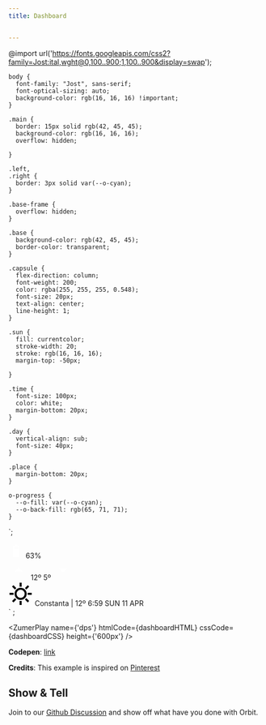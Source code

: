```yaml
---
title: Dashboard


---
```



@import url('https://fonts.googleapis.com/css2?family=Jost:ital,wght@0,100..900;1,100..900&display=swap');

    body {
      font-family: "Jost", sans-serif;
      font-optical-sizing: auto;
      background-color: rgb(16, 16, 16) !important;
    }

    .main {
      border: 15px solid rgb(42, 45, 45);
      background-color: rgb(16, 16, 16);
      overflow: hidden;

    }

    .left,
    .right {
      border: 3px solid var(--o-cyan);
    }

    .base-frame {
      overflow: hidden;
    }

    .base {
      background-color: rgb(42, 45, 45);
      border-color: transparent;
    }

    .capsule {
      flex-direction: column;
      font-weight: 200;
      color: rgba(255, 255, 255, 0.548);
      font-size: 20px;
      text-align: center;
      line-height: 1;
    }

    .sun {
      fill: currentcolor;
      stroke-width: 20;
      stroke: rgb(16, 16, 16);
      margin-top: -50px;

    }

    .time {
      font-size: 100px;
      color: white;
      margin-bottom: 20px;
    }

    .day {
      vertical-align: sub;
      font-size: 40px;
    }

    .place {
      margin-bottom: 20px;
    }

    o-progress {
      --o-fill: var(--o-cyan);
      --o-back-fill: rgb(65, 71, 71);
    }
`;

<div class="bigbang">
  <div class="gravity-spot">
    <div class="orbit-8 from-90">
      <div class="satellite grow-5.5x right">
        <div class="gravity-spot">
          <div class="orbit-2 from-90">
            <div class="satellite">
              <div class="capsule">
                <svg xmlns="http://www.w3.org/2000/svg" height="30px" viewBox="0 -960 960 960" width="30px"
                  fill="#fff"><path d="M313.33-80q-14.16 0-23.75-9.58-9.58-9.59-9.58-23.75v-664q0-14.17 9.58-23.75 9.59-9.59 23.75-9.59H400V-880h160v69.33h86.67q14.16 0 23.75 9.59 9.58 9.58 9.58 23.75v664q0 14.16-9.58 23.75Q660.83-80 646.67-80H313.33Zm33.34-493.33h266.66V-744H346.67v170.67Z" />
                </svg>
                <span>63%</span>
              </div>
            </div>
          </div>
        </div>
      </div>
      <div class="satellite grow-5.5x left">
        <div class="gravity-spot">
          <div class="orbit-2 from-270">
            <div class="satellite">
              <div class="capsule">
                <svg xmlns="http://www.w3.org/2000/svg" height="40px" viewBox="0 -960 960 960" width="40px"
                  fill="#fff"><path d="m280-400 200-200.67L680-400H280Z" />
                </svg>
                <span>12º</span>
                <span>5º</span>
                <svg xmlns="http://www.w3.org/2000/svg" height="40px" viewBox="0 -960 960 960" width="40px"
                  fill="#fff"><path d="M480-360 280-559.33h400L480-360Z" />
                </svg>
              </div>
            </div>
          </div>
        </div>
      </div>
    </div>
    <div class="orbit-8">
      <div class="satellite grow-8x at-center main">
        <div class="capsule">
          <svg xmlns="http://www.w3.org/2000/svg" height="48px" viewBox="0 -960 960 960" width="48px" class="sun">
            <path d="M440-760v-160h80v160h-80Zm266 110-55-55 112-115 56 57-113 113Zm54 210v-80h160v80H760ZM440-40v-160h80v160h-80ZM254-652 140-763l57-56 113 113-56 54Zm508 512L651-255l54-54 114 110-57 59ZM40-440v-80h160v80H40Zm157 300-56-57 112-112 29 27 29 28-114 114Zm283-100q-100 0-170-70t-70-170q0-100 70-170t170-70q100 0 170 70t70 170q0 100-70 170t-170 70Zm0-80q66 0 113-47t47-113q0-66-47-113t-113-47q-66 0-113 47t-47 113q0 66 47 113t113 47Zm0-160Z" />
          </svg>
          <span class="place">Constanta | 12º</span>
          <span class="time">6:59</span>
          <span>SUN <span class="day">11</span> APR</span>
        </div>
        <div class="gravity-spot">
          <div class="orbit-9">
            <div class="satellite angle-90 base"></div>
          </div>
        </div>
      </div>
    </div>
    <div class="orbit-8 shrink-50">
      <o-progress value="56" class="from-180 shrink-80"></o-progress>
    </div>
    <div class="orbit-8">
      <div class="satellite grow-8x at-center base-frame">
        <div class="gravity-spot">
          <div class="orbit-8">
            <div class="satellite quarter-outer-orbit angle-180 grow-4x base">
            </div>
          </div>
        </div>
      </div>
    </div>
  </div>
</div>` ;


<ZumerPlay name={'dps'}   htmlCode={dashboardHTML}  cssCode={dashboardCSS} height={'600px'} />


**Codepen**: <a href="https://codepen.io/zircle/pen/eYqwYPB" target="_blank">link</a> 

**Credits**: This example is inspired on <a href="https://pin.it/dP9PlNjFc" target="_blank">Pinterest</a>

## Show & Tell

Join to our [Github Discussion](https://github.com/zumerlab/orbit/discussions/15)  and show off what have you done with Orbit.


